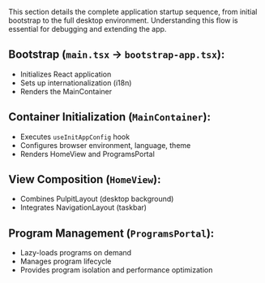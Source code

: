 
<Meta title="App/Lifecycle" />

<Title>🚀 Lifecycle</Title>

This section details the complete application startup sequence, from initial bootstrap to the full desktop environment. Understanding this flow is essential for debugging and extending the app.

## **Bootstrap** (`main.tsx` → `bootstrap-app.tsx`):
   - Initializes React application
   - Sets up internationalization (i18n)
   - Renders the MainContainer

## **Container Initialization** (`MainContainer`):
   - Executes `useInitAppConfig` hook
   - Configures browser environment, language, theme
   - Renders HomeView and ProgramsPortal

## **View Composition** (`HomeView`):
   - Combines PulpitLayout (desktop background)
   - Integrates NavigationLayout (taskbar)

## **Program Management** (`ProgramsPortal`):
   - Lazy-loads programs on demand
   - Manages program lifecycle
   - Provides program isolation and performance optimization
